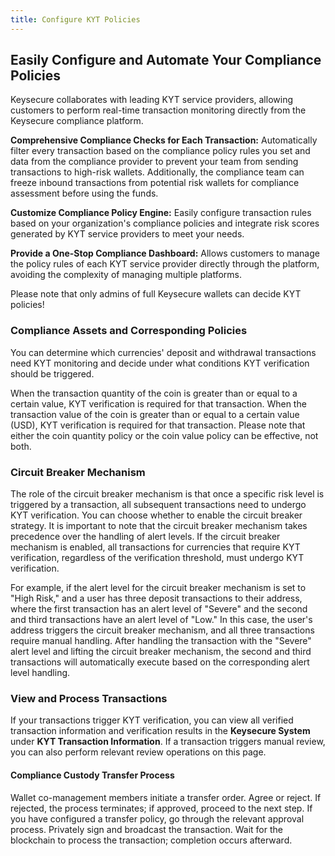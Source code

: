 ---
title: Configure KYT Policies
---

##  Easily Configure and Automate Your Compliance Policies

Keysecure collaborates with leading KYT service providers, allowing customers to perform real-time transaction monitoring directly from the Keysecure compliance platform.

**Comprehensive Compliance Checks for Each Transaction:** Automatically filter every transaction based on the compliance policy rules you set and data from the compliance provider to prevent your team from sending transactions to high-risk wallets. Additionally, the compliance team can freeze inbound transactions from potential risk wallets for compliance assessment before using the funds.

**Customize Compliance Policy Engine:** Easily configure transaction rules based on your organization's compliance policies and integrate risk scores generated by KYT service providers to meet your needs.

**Provide a One-Stop Compliance Dashboard:** Allows customers to manage the policy rules of each KYT service provider directly through the platform, avoiding the complexity of managing multiple platforms.

<Warning>
Please note that only admins of full Keysecure wallets can decide KYT policies!
</Warning>

###  Compliance Assets and Corresponding Policies
You can determine which currencies' deposit and withdrawal transactions need KYT monitoring and decide under what conditions KYT verification should be triggered.

<Accordion title="1. coin Quantity Policy">
When the transaction quantity of the coin is greater than or equal to a certain value, KYT verification is required for that transaction.
</Accordion>
<Accordion title="2. coin Value Policy">
When the transaction value of the coin is greater than or equal to a certain value (USD), KYT verification is required for that transaction.
</Accordion>

<Warning>
Please note that either the coin quantity policy or the coin value policy can be effective, not both.
</Warning>

###  Circuit Breaker Mechanism

The role of the circuit breaker mechanism is that once a specific risk level is triggered by a transaction, all subsequent transactions need to undergo KYT verification. You can choose whether to enable the circuit breaker strategy.
<Warning>
It is important to note that the circuit breaker mechanism takes precedence over the handling of alert levels. If the circuit breaker mechanism is enabled, all transactions for currencies that require KYT verification, regardless of the verification threshold, must undergo KYT verification.
</Warning>

For example, if the alert level for the circuit breaker mechanism is set to "High Risk," and a user has three deposit transactions to their address, where the first transaction has an alert level of "Severe" and the second and third transactions have an alert level of "Low." In this case, the user's address triggers the circuit breaker mechanism, and all three transactions require manual handling. After handling the transaction with the "Severe" alert level and lifting the circuit breaker mechanism, the second and third transactions will automatically execute based on the corresponding alert level handling.

###  View and Process Transactions
If your transactions trigger KYT verification, you can view all verified transaction information and verification results in the **Keysecure System** under **KYT Transaction Information**. If a transaction triggers manual review, you can also perform relevant review operations on this page.

#### Compliance Custody Transfer Process
<Steps>
<Step title="Initiate Transfer">
    Wallet co-management members initiate a transfer order.
</Step>
<Step title="KYT Verification">
    Agree or reject. If rejected, the process terminates; if approved, proceed to the next step.
</Step>
<Step title="Transaction Review">
    If you have configured a transfer policy, go through the relevant approval process.
</Step>
<Step title="Transaction Signing">
    Privately sign and broadcast the transaction.
</Step>
<Step title="Transaction Completion">
    Wait for the blockchain to process the transaction; completion occurs afterward.
</Step>
</Steps>